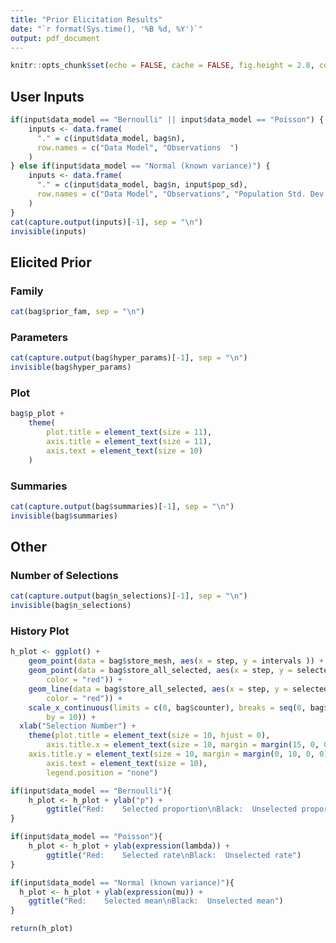 ```yaml
---
title: "Prior Elicitation Results"
date: "`r format(Sys.time(), '%B %d, %Y')`"
output: pdf_document
---
```


```r
knitr::opts_chunk$set(echo = FALSE, cache = FALSE, fig.height = 2.8, comment = "")
```


<!--- user inputs -->
## User Inputs
```r
if(input$data_model == "Bernoulli" || input$data_model == "Poisson") {
	inputs <- data.frame(
	  "." = c(input$data_model, bag$n),
	  row.names = c("Data Model", "Observations  ")
	)
} else if(input$data_model == "Normal (known variance)") {
	inputs <- data.frame(
	  "." = c(input$data_model, bag$n, input$pop_sd),
	  row.names = c("Data Model", "Observations", "Population Std. Dev.")
	)
}
cat(capture.output(inputs)[-1], sep = "\n")
invisible(inputs)
```


<!--- elicited prior information -->
## Elicited Prior

### Family
```r
cat(bag$prior_fam, sep = "\n")
```

### Parameters
```r
cat(capture.output(bag$hyper_params)[-1], sep = "\n")
invisible(bag$hyper_params)
```

### Plot
```r
bag$p_plot + 
	theme(
		plot.title = element_text(size = 11),
		axis.title = element_text(size = 11), 
		axis.text = element_text(size = 10)
	)
```

### Summaries
```r
cat(capture.output(bag$summaries)[-1], sep = "\n")
invisible(bag$summaries)
```


<!--- number of selections and history plot -->
## Other

### Number of Selections
```r
cat(capture.output(bag$n_selections)[-1], sep = "\n")
invisible(bag$n_selections)
```

### History Plot
```r
h_plot <- ggplot() +
	geom_point(data = bag$store_mesh, aes(x = step, y = intervals )) +
	geom_point(data = bag$store_all_selected, aes(x = step, y = selected_param, 
		color = "red")) +
	geom_line(data = bag$store_all_selected, aes(x = step, y = selected_param, 
		color = "red")) +
	scale_x_continuous(limits = c(0, bag$counter), breaks = seq(0, bag$counter, 
		by = 10)) +
  xlab("Selection Number") + 
	theme(plot.title = element_text(size = 10, hjust = 0), 
		axis.title.x = element_text(size = 10, margin = margin(15, 0, 0, 0)), 
    axis.title.y = element_text(size = 10, margin = margin(0, 10, 0, 0)),
		axis.text = element_text(size = 10), 
		legend.position = "none")

if(input$data_model == "Bernoulli"){
	h_plot <- h_plot + ylab("p") + 
		ggtitle("Red:    Selected proportion\nBlack:  Unselected proportion")
}

if(input$data_model == "Poisson"){
	h_plot <- h_plot + ylab(expression(lambda)) + 
		ggtitle("Red:    Selected rate\nBlack:  Unselected rate")
}

if(input$data_model == "Normal (known variance)"){
  h_plot <- h_plot + ylab(expression(mu)) + 
  	ggtitle("Red:    Selected mean\nBlack:  Unselected mean")
}

return(h_plot)
```

